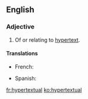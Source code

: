 ==English==

===Adjective===
{{en-adj}}

# Of or relating to [[hypertext]].

====Translations====
{{trans-top|of or relating to hypertext}}
* French: {{t+|fr|hypertextuel}}
{{trans-mid}}
* Spanish: {{t|es|hipertextual}}
{{trans-bottom}}

[[fr:hypertextual]]
[[ko:hypertextual]]
